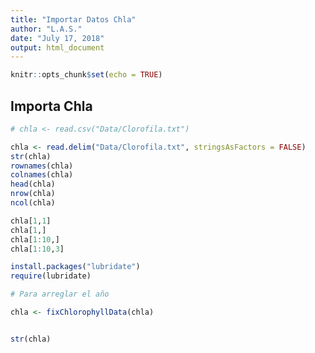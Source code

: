 ```yaml
---
title: "Importar Datos Chla"
author: "L.A.S."
date: "July 17, 2018"
output: html_document
---
```


```r
knitr::opts_chunk$set(echo = TRUE)
```

## Importa Chla

```r
# chla <- read.csv("Data/Clorofila.txt")

chla <- read.delim("Data/Clorofila.txt", stringsAsFactors = FALSE)
str(chla)
rownames(chla)
colnames(chla)
head(chla)
nrow(chla)
ncol(chla)

chla[1,1]
chla[1,]
chla[1:10,]
chla[1:10,3]

install.packages("lubridate")
require(lubridate)

# Para arreglar el año

chla <- fixChlorophyllData(chla)


str(chla)

```
